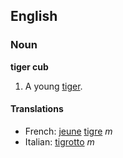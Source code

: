 ==English==
===Noun===
'''tiger cub'''

#A young [[tiger]].

====Translations====
*French: [[jeune]] [[tigre]] ''m''
*Italian: [[tigrotto]] ''m''